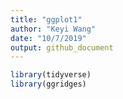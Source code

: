 ```yaml
---
title: "ggplot1"
author: "Keyi Wang"
date: "10/7/2019"
output: github_document
---
```


```r
library(tidyverse)
library(ggridges)
```

